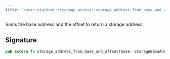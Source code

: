 ```yaml
---
title: "core::starknet::storage_access::storage_address_from_base_and_offset"
---
```


Sums the base address and the offset to return a storage address.



## Signature

```rust
pub extern fn storage_address_from_base_and_offset(base: StorageBaseAddress, offset: u8) -> StorageAddress nopanic;
```



